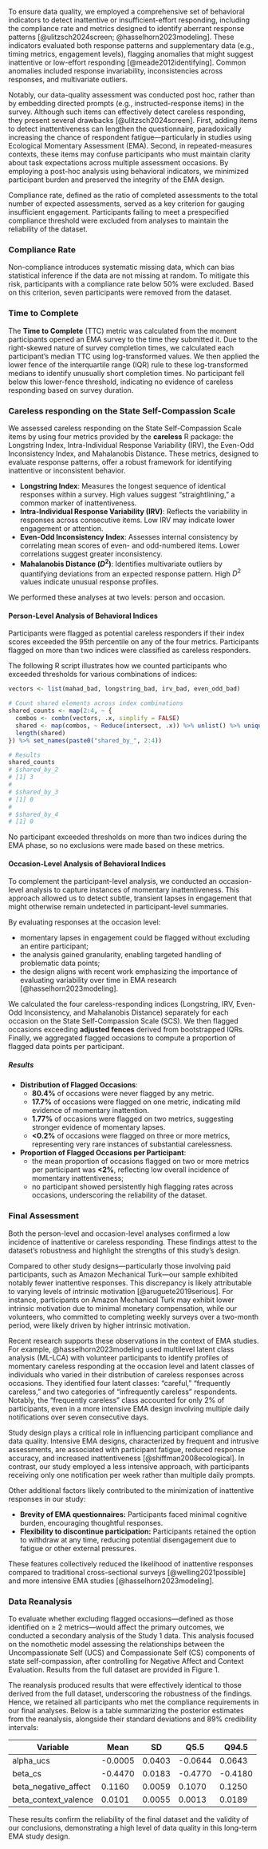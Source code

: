 
To ensure data quality, we employed a comprehensive set of behavioral indicators to detect inattentive or insufficient-effort responding, including the compliance rate and metrics designed to identify aberrant response patterns [@ulitzsch2024screen; @hasselhorn2023modeling]. These indicators evaluated both response patterns and supplementary data (e.g., timing metrics, engagement levels), flagging anomalies that might suggest inattentive or low-effort responding [@meade2012identifying]. Common anomalies included response invariability, inconsistencies across responses, and multivariate outliers.

Notably, our data-quality assessment was conducted post hoc, rather than by embedding directed prompts (e.g., instructed-response items) in the survey. Although such items can effectively detect careless responding, they present several drawbacks [@ulitzsch2024screen]. First, adding items to detect inattentiveness can lengthen the questionnaire, paradoxically increasing the chance of respondent fatigue—particularly in studies using Ecological Momentary Assessment (EMA). Second, in repeated-measures contexts, these items may confuse participants who must maintain clarity about task expectations across multiple assessment occasions. By employing a post-hoc analysis using behavioral indicators, we minimized participant burden and preserved the integrity of the EMA design.

Compliance rate, defined as the ratio of completed assessments to the total number of expected assessments, served as a key criterion for gauging insufficient engagement. Participants failing to meet a prespecified compliance threshold were excluded from analyses to maintain the reliability of the dataset.

### Compliance Rate

Non-compliance introduces systematic missing data, which can bias statistical inference if the data are not missing at random. To mitigate this risk, participants with a compliance rate below 50% were excluded. Based on this criterion, seven participants were removed from the dataset.

### Time to Complete 

The **Time to Complete** (TTC) metric was calculated from the moment participants opened an EMA survey to the time they submitted it. Due to the right-skewed nature of survey completion times, we calculated each participant’s median TTC using log-transformed values. We then applied the lower fence of the interquartile range (IQR) rule to these log-transformed medians to identify unusually short completion times. No participant fell below this lower-fence threshold, indicating no evidence of careless responding based on survey duration.

### Careless responding on the State Self-Compassion Scale 

We assessed careless responding on the State Self-Compassion Scale items by using four metrics provided by the **careless** R package: the Longstring Index, Intra-Individual Response Variability (IRV), the Even-Odd Inconsistency Index, and Mahalanobis Distance. These metrics, designed to evaluate response patterns, offer a robust framework for identifying inattentive or inconsistent behavior. 

- **Longstring Index**: Measures the longest sequence of identical responses within a survey. High values suggest “straightlining,” a common marker of inattentiveness.
- **Intra-Individual Response Variability (IRV)**: Reflects the variability in responses across consecutive items. Low IRV may indicate lower engagement or attention.
- **Even-Odd Inconsistency Index**: Assesses internal consistency by correlating mean scores of even- and odd-numbered items. Lower correlations suggest greater inconsistency.
- **Mahalanobis Distance ($D^2$)**: Identifies multivariate outliers by quantifying deviations from an expected response pattern. High $D^2$ values indicate unusual response profiles.

We performed these analyses at two levels: person and occasion.

#### Person-Level Analysis of Behavioral Indices 

Participants were flagged as potential careless responders if their index scores exceeded the 95th percentile on any of the four metrics. Participants flagged on more than two indices were classified as careless responders.

The following R script illustrates how we counted participants who exceeded thresholds for various combinations of indices:

```r
vectors <- list(mahad_bad, longstring_bad, irv_bad, even_odd_bad)

# Count shared elements across index combinations
shared_counts <- map(2:4, ~ {
  combos <- combn(vectors, .x, simplify = FALSE)
  shared <- map(combos, ~ Reduce(intersect, .x)) %>% unlist() %>% unique()
  length(shared)
}) %>% set_names(paste0("shared_by_", 2:4))

# Results
shared_counts
# $shared_by_2
# [1] 3
# 
# $shared_by_3
# [1] 0
# 
# $shared_by_4
# [1] 0
```

No participant exceeded thresholds on more than two indices during the EMA phase, so no exclusions were made based on these metrics.

#### Occasion-Level Analysis of Behavioral Indices 

To complement the participant-level analysis, we conducted an occasion-level analysis to capture instances of momentary inattentiveness. This approach allowed us to detect subtle, transient lapses in engagement that might otherwise remain undetected in participant-level summaries.

By evaluating responses at the occasion level:

- momentary lapses in engagement could be flagged without excluding an entire participant;
- the analysis gained granularity, enabling targeted handling of problematic data points;
- the design aligns with recent work emphasizing the importance of evaluating variability over time in EMA research [@hasselhorn2023modeling].

We calculated the four careless-responding indices (Longstring, IRV, Even-Odd Inconsistency, and Mahalanobis Distance) separately for each occasion on the State Self-Compassion Scale (SCS). We then flagged occasions exceeding **adjusted fences** derived from bootstrapped IQRs. Finally, we aggregated flagged occasions to compute a proportion of flagged data points per participant.

##### Results

- **Distribution of Flagged Occasions**:
  - **80.4%** of occasions were never flagged by any metric.
  - **17.7%** of occasions were flagged on one metric, indicating mild evidence of momentary inattention.
  - **1.77%** of occasions were flagged on two metrics, suggesting stronger evidence of momentary lapses.
  - **<0.2%** of occasions were flagged on three or more metrics, representing very rare instances of substantial carelessness.

- **Proportion of Flagged Occasions per Participant**:
  - the mean proportion of occasions flagged on two or more metrics per participant was **<2%**, reflecting low overall incidence of momentary inattentiveness;
  - no participant showed persistently high flagging rates across occasions, underscoring the reliability of the dataset.


### Final Assessment

Both the person-level and occasion-level analyses confirmed a low incidence of inattentive or careless responding. These findings attest to the dataset’s robustness and highlight the strengths of this study’s design.

Compared to other study designs—particularly those involving paid participants, such as Amazon Mechanical Turk—our sample exhibited notably fewer inattentive responses. This discrepancy is likely attributable to varying levels of intrinsic motivation [@aruguete2019serious]. For instance, participants on Amazon Mechanical Turk may exhibit lower intrinsic motivation due to minimal monetary compensation, while our volunteers, who committed to completing weekly surveys over a two-month period, were likely driven by higher intrinsic motivation.

Recent research supports these observations in the context of EMA studies. For example, @hasselhorn2023modeling used multilevel latent class analysis (ML-LCA) with volunteer participants to identify profiles of momentary careless responding at the occasion level and latent classes of individuals who varied in their distribution of careless responses across occasions. They identified four latent classes: "careful," "frequently careless," and two categories of "infrequently careless" respondents. Notably, the "frequently careless" class accounted for only 2% of participants, even in a more intensive EMA design involving multiple daily notifications over seven consecutive days.

Study design plays a critical role in influencing participant compliance and data quality. Intensive EMA designs, characterized by frequent and intrusive assessments, are associated with participant fatigue, reduced response accuracy, and increased inattentiveness [@shiffman2008ecological]. In contrast, our study employed a less intensive approach, with participants receiving only one notification per week rather than multiple daily prompts.

Other additional factors likely contributed to the minimization of inattentive responses in our study:

- **Brevity of EMA questionnaires:** Participants faced minimal cognitive burden, encouraging thoughtful responses.
- **Flexibility to discontinue participation:** Participants retained the option to withdraw at any time, reducing potential disengagement due to fatigue or other external pressures.

These features collectively reduced the likelihood of inattentive responses compared to traditional cross-sectional surveys [@welling2021possible] and more intensive EMA studies [@hasselhorn2023modeling].

### Data Reanalysis

To evaluate whether excluding flagged occasions—defined as those identified on $\geq$ 2 metrics—would affect the primary outcomes, we conducted a secondary analysis of the Study 1 data. This analysis focused on the nomothetic model assessing the relationships between the Uncompassionate Self (UCS) and Compassionate Self (CS) components of state self-compassion, after controlling for Negative Affect and Context Evaluation. Results from the full dataset are provided in Figure 1.

The reanalysis produced results that were effectively identical to those derived from the full dataset, underscoring the robustness of the findings. Hence, we retained all participants who met the compliance requirements in our final analyses. Below is a table summarizing the posterior estimates from the reanalysis, alongside their standard deviations and 89% credibility intervals:

| Variable              | Mean     | SD      | Q5.5   | Q94.5  |
|-----------------------|----------|---------|--------|--------|
| alpha_ucs            | -0.0005  | 0.0403  | -0.0644|  0.0643|
| beta_cs              | -0.4470  | 0.0183  | -0.4770| -0.4180|
| beta_negative_affect |  0.1160  | 0.0059  |  0.1070|  0.1250|
| beta_context_valence |  0.0101  | 0.0055  |  0.0013|  0.0189|

These results confirm the reliability of the final dataset and the validity of our conclusions, demonstrating a high level of data quality in this long-term EMA study design.
